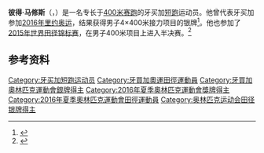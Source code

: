 '''彼得·马修斯'''（{{lang-en|Peter Matthews}}，{{bd|1989年|11月13日||}}）是一名专长于[[400米赛跑|400米赛跑]]的牙买加[[短跑|短跑]]运动员。他曾代表牙买加参加[[2016年夏季奥林匹克运动会|2016年里约奥运]]，结果获得男子4×400米接力项目的银牌<ref>{{cite web|url=https://www.sports-reference.com/olympics/athletes/ma/peter-matthews-1.html|title=Peter Matthews|work=Sport Reference|accessdate=2020-09-08|archiveurl=https://web.archive.org/web/20171230225941/https://www.sports-reference.com/olympics/athletes/ma/peter-matthews-1.html|archivedate=2017-12-30}}</ref>。他也参加了[[2015年世界田径锦标赛|2015年世界田径锦标赛]]，在男子400米项目上进入半决赛。<ref>{{Cite web |url=http://media.aws.iaaf.org/competitiondocuments/pdf/4875/AT-400-M-h----.SL2.pdf |title=Archived copy |work=IAAF |access-date=2017-02-04 |archive-url=https://web.archive.org/web/20150928092132/http://media.aws.iaaf.org/competitiondocuments/pdf/4875/AT-400-M-h----.SL2.pdf |archive-date=2015-09-28}}</ref>

==参考资料==
{{reflist}}

{{Authority control}}

{{DEFAULTSORT:Matthews, Peter}}
[[Category:牙买加短跑运动员|Category:牙买加短跑运动员]]
[[Category:牙買加奧運田徑運動員|Category:牙買加奧運田徑運動員]]
[[Category:牙買加奧林匹克運動會銀牌得主|Category:牙買加奧林匹克運動會銀牌得主]]
[[Category:2016年夏季奧林匹克運動會獎牌得主|Category:2016年夏季奧林匹克運動會獎牌得主]]
[[Category:2016年夏季奧林匹克運動會田徑運動員|Category:2016年夏季奧林匹克運動會田徑運動員]]
[[Category:奥林匹克运动会田径银牌得主|Category:奥林匹克运动会田径银牌得主]]
{{America-sport-bio-stub}}